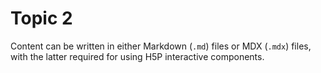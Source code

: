 # Topic 2

Content can be written in either Markdown (`.md`) files or MDX (`.mdx`) files, with the latter required for using H5P interactive components.
